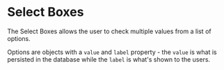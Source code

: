 

<Meta of={SelectboxesStories} />

# Select Boxes

The Select Boxes allows the user to check multiple values from a list of options.

Options are objects with a `value` and `label` property - the `value` is what is persisted in the
database while the `label` is what's shown to the users.
